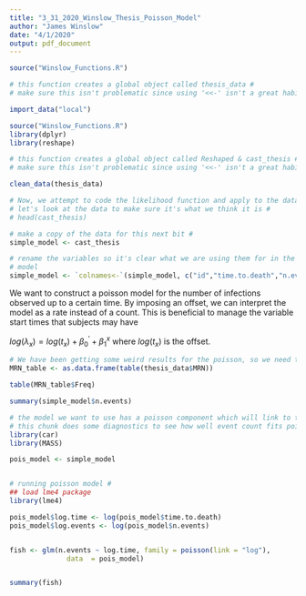 ---
title: "3_31_2020_Winslow_Thesis_Poisson_Model"
author: "James Winslow"
date: "4/1/2020"
output: pdf_document
---
```{r Import_Data}
source("Winslow_Functions.R")

# this function creates a global object called thesis_data #
# make sure this isn't problematic since using '<<-' isn't a great habit #

import_data("local")
```

```{r}
source("Winslow_Functions.R")
library(dplyr)
library(reshape)

# this function creates a global object called Reshaped & cast_thesis #
# make sure this isn't problematic since using '<<-' isn't a great habit #

clean_data(thesis_data)

```


```{r}
# Now, we attempt to code the likelihood function and apply to the data
# let's look at the data to make sure it's what we think it is #
# head(cast_thesis)

# make a copy of the data for this next bit #
simple_model <- cast_thesis

# rename the variables so it's clear what we are using them for in the simple
# model
simple_model <- `colnames<-`(simple_model, c("id","time.to.death","n.events","dead"))
```
We want to construct a poisson model for the number of infections observed up to a certain time. By imposing an offset, we can interpret the model as a rate instead of a count. This is beneficial to manage the variable start times that subjects may have  

$log(\lambda_{x}) = log(t_{x}) + \beta^{'}_{0} + \beta^{x}_{1}$ \newline
where $log(t_{x})$ is the offset.

```{r}
# We have been getting some weird results for the poisson, so we need to look at # what is going on
MRN_table <- as.data.frame(table(thesis_data$MRN))

table(MRN_table$Freq)

summary(simple_model$n.events)
```

```{r}

# the model we want to use has a poisson component which will link to the survival model via the fraily (random effect) #
# this chunk does some diagnostics to see how well event count fits pois dist #
library(car)
library(MASS)

pois_model <- simple_model


# running poisson model #
## load lme4 package
library(lme4)

pois_model$log.time <- log(pois_model$time.to.death)
pois_model$log.events <- log(pois_model$n.events)


fish <- glm(n.events ~ log.time, family = poisson(link = "log"),
              data  = pois_model)


summary(fish)
```

